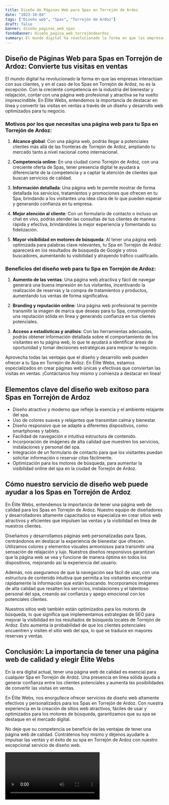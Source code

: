 ```yaml
---
title: Diseño de Páginas Web para Spas en Torrejón de Ardoz
date: "2023-10-04"
tags: ["Diseño web", "Spas", "Torrejón de Ardoz"]
draft: false
banner: diseño_paginas_web_spas
fondoBanner: diseño_pagina_web_torrejóndeardoz
summary: El mundo digital ha revolucionado la forma en que las empresas interactúan con sus clientes, y en el caso de los Spas en Torrejón de Ardoz, no es la excepción. Con la creciente competencia en la industria del bienestar y relajación, contar con una página web profesional y atractiva se ha vuelto imprescindible. En Élite Webs, entendemos la importancia de destacar en línea y convertir las visitas en ventas a través de un diseño y desarrollo web optimizados para tu negocio.
---
```



## Diseño de Páginas Web para Spas en Torrejón de Ardoz: Convierte tus visitas en ventas

El mundo digital ha revolucionado la forma en que las empresas interactúan con sus clientes, y en el caso de los Spas en Torrejón de Ardoz, no es la excepción. Con la creciente competencia en la industria del bienestar y relajación, contar con una página web profesional y atractiva se ha vuelto imprescindible. En Élite Webs, entendemos la importancia de destacar en línea y convertir las visitas en ventas a través de un diseño y desarrollo web optimizados para tu negocio.

### Motivos por los que necesitas una página web para tu Spa en Torrejón de Ardoz:

1. **Alcance global**: Con una página web, podrás llegar a potenciales clientes más allá de las fronteras de Torrejón de Ardoz, ampliando tu mercado tanto a nivel nacional como internacional.

2. **Competencia online**: En una ciudad como Torrejón de Ardoz, con una creciente oferta de Spas, tener presencia digital te ayudará a diferenciarte de la competencia y a captar la atención de clientes que buscan servicios de calidad.

3. **Información detallada**: Una página web te permite mostrar de forma detallada los servicios, tratamientos y promociones que ofrecen en tu Spa, brindando a los visitantes una idea clara de lo que pueden esperar y generando confianza en tu empresa.

4. **Mejor atención al cliente**: Con un formulario de contacto o incluso un chat en vivo, podrás atender las consultas de tus clientes de manera rápida y efectiva, brindándoles la mejor experiencia y fomentando su fidelización.

5. **Mayor visibilidad en motores de búsqueda**: Al tener una página web optimizada para palabras clave relevantes, tu Spa en Torrejón de Ardoz aparecerá en los resultados de búsqueda de Google y otros buscadores, aumentando tu visibilidad y atrayendo tráfico cualificado.

### Beneficios del diseño web para tu Spa en Torrejón de Ardoz:

1. **Aumento de las ventas**: Una página web atractiva y fácil de navegar generará una buena impresión en tus visitantes, incentivando la realización de reservas y la compra de tratamientos y productos, aumentando tus ventas de forma significativa.

2. **Branding y reputación online**: Una página web profesional te permite transmitir la imagen de marca que deseas para tu Spa, construyendo una reputación sólida en línea y generando confianza en tus clientes potenciales.

3. **Acceso a estadísticas y análisis**: Con las herramientas adecuadas, podrás obtener información detallada sobre el comportamiento de los visitantes en tu página web, lo que te ayudará a identificar áreas de oportunidad y tomar decisiones estratégicas para mejorar tu negocio.

Aprovecha todas las ventajas que el diseño y desarrollo web pueden ofrecer a tu Spa en Torrejón de Ardoz. En Élite Webs, estamos especializados en crear páginas web únicas y efectivas que conviertan las visitas en ventas. ¡Contáctanos hoy mismo y comienza a destacar en línea!

<GifSeo />

<Cta />

## Elementos clave del diseño web exitoso para Spas en Torrejón de Ardoz

- Diseño atractivo y moderno que refleje la esencia y el ambiente relajante del spa.
- Uso de colores suaves y relajantes que transmitan calma y bienestar.
- Diseño responsivo que se adapte a diferentes dispositivos, como smartphones y tablets.
- Facilidad de navegación e intuitiva estructura de contenido.
- Incorporación de imágenes de alta calidad que muestren los servicios, instalaciones y personal del spa.
- Integración de un formulario de contacto para que los visitantes puedan solicitar información o reservar citas fácilmente.
- Optimización para los motores de búsqueda, para aumentar la visibilidad online del spa en la ciudad de Torrejón de Ardoz.

## Cómo nuestro servicio de diseño web puede ayudar a los Spas en Torrejón de Ardoz

En Élite Webs, entendemos la importancia de tener una página web de calidad para los Spas en Torrejón de Ardoz. Nuestro equipo de diseñadores y desarrolladores altamente capacitados se especializa en crear sitios web atractivos y eficientes que impulsen las ventas y la visibilidad en línea de nuestros clientes.

Diseñamos y desarrollamos páginas web personalizadas para Spas, centrándonos en destacar la experiencia de bienestar que ofrecen. Utilizamos colores y elementos visuales armoniosos para transmitir una sensación de relajación y lujo. Nuestros diseños responsivos garantizan que la página web se vea y funcione de manera óptima en todos los dispositivos, mejorando así la experiencia del usuario.

Además, nos aseguramos de que la navegación sea fácil de usar, con una estructura de contenido intuitiva que permita a los visitantes encontrar rápidamente la información que están buscando. Incorporamos imágenes de alta calidad que resalten los servicios, instalaciones y el talentoso personal del spa, creando así confianza y apego emocional con los potenciales clientes.

Nuestros sitios web también están optimizados para los motores de búsqueda, lo que significa que implementamos estrategias de SEO para mejorar la visibilidad en los resultados de búsqueda locales de Torrejón de Ardoz. Esto aumenta la probabilidad de que los clientes potenciales encuentren y visiten el sitio web del spa, lo que se traduce en mayores reservas y ventas.

## Conclusión: La importancia de tener una página web de calidad y elegir Élite Webs

En la era digital actual, tener una página web de calidad es esencial para cualquier Spa en Torrejón de Ardoz. Una presencia en línea sólida ayuda a generar confianza entre los clientes potenciales y aumenta las posibilidades de convertir las visitas en ventas.

En Élite Webs, nos enorgullece ofrecer servicios de diseño web altamente efectivos y personalizados para los Spas en Torrejón de Ardoz. Con nuestra experiencia en la creación de sitios web atractivos, fáciles de usar y optimizados para los motores de búsqueda, garantizamos que su spa se destaque en el mercado digital.

No deje que su competencia se beneficie de las ventajas de tener una página web de calidad. Contrátenos hoy mismo y déjenos ayudarle a impulsar las ventas y el éxito de su spa en Torrejón de Ardoz con nuestro excepcional servicio de diseño web.

<Video />

<CtaBot job="Spas" city="Torrejón de Ardoz" />

<Gmaps query="Torrejón de Ardoz+españa+maps" />
